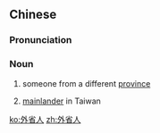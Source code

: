 ==Chinese==
{{zh-forms|type=21}}

===Pronunciation===
{{zh-pron
|m=wàishěngrén
|c=ngoi6 saang2 jan4
|h=pfs=ngoi-sén-ngìn
|mn=gōa-séng-lâng
|cat=n
}}

===Noun===
{{zh-noun}}

# someone from a different [[province]]
#: {{zh-x|一 聽 你 啲 口音，就 知 你 係 外省人 啦。|Just by listening to your accent, I know you are '''from a different province'''.|C}}
# {{lb|zh|Taiwan}} [[w:mainlanders#Chinese mainlanders (Taiwan)|mainlander]] in Taiwan

[[ko:外省人]]
[[zh:外省人]]